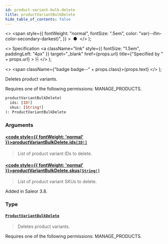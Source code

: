 ```yaml
---
id: product-variant-bulk-delete
title: productVariantBulkDelete
hide_table_of_contents: false
---
```


  <>
    <span
      style={{
        fontWeight: "normal",
        fontSize: ".5em",
        color: "var(--ifm-color-secondary-darkest)",
      }}
    >
      &nbsp;●&nbsp;
    </span>
  </>
);

  <>
    Specification
    <a
      className="link"
      style={{ fontSize: "1.5em", paddingLeft: "4px" }}
      target="\_blank"
      href={props.url}
      title={"Specified by " + props.url}
    >
      ⎘
    </a>
  </>
);

  <>
    <span className={"badge badge--" + props.class}>{props.text}</span>
  </>
);

Deletes product variants.

Requires one of the following permissions: MANAGE_PRODUCTS.

```graphql
productVariantBulkDelete(
  ids: [ID!]
  skus: [String!]
): ProductVariantBulkDelete
```

### Arguments

#### [<code style={{ fontWeight: 'normal' }}>productVariantBulkDelete.<b>ids</b></code>](#)<Bullet />[`[ID!]`](../../../storefront/miscellaneous/scalars/id) <Badge class="secondary" text="list"/> <Badge class="secondary" text="scalar"/>

> List of product variant IDs to delete.

#### [<code style={{ fontWeight: 'normal' }}>productVariantBulkDelete.<b>skus</b></code>](#)<Bullet />[`[String!]`](../../../storefront/miscellaneous/scalars/string) <Badge class="secondary" text="list"/> <Badge class="secondary" text="scalar"/>

> List of product variant SKUs to delete.

Added in Saleor 3.8.

>

### Type

#### [`ProductVariantBulkDelete`](../../../storefront/products/objects/product-variant-bulk-delete) <Badge class="secondary" text="object"/>

> Deletes product variants.

Requires one of the following permissions: MANAGE_PRODUCTS.

>
